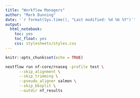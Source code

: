 ```yaml
---
title: "Workflow Managers"
author: "Mark Dunning"
date: '`r format(Sys.time(), "Last modified: %d %b %Y")`'
output:
  html_notebook:
    toc: yes
    toc_float: yes
    css: stylesheets/styles.css
---
```


```r
knitr::opts_chunk$set(echo = TRUE)
```


```bash
nextflow run nf-core/rnaseq -profile test \
      --skip_alignment \
      --skip_trimming \
      --pseudo_aligner salmon \
      --skip_bbsplit \
      --outdir nf_results 
      

      
```

